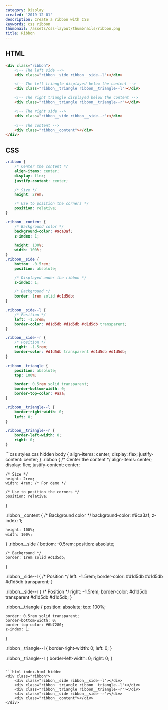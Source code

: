 ```yaml
---
category: Display
created: '2019-12-01'
description: Create a ribbon with CSS
keywords: css ribbon
thumbnail: /assets/css-layout/thumbnails/ribbon.png
title: Ribbon
---
```


## HTML

```html index.html
<div class="ribbon">
    <!-- The left side -->
    <div class="ribbon__side ribbon__side--l"></div>

    <!-- The left triangle displayed below the content -->
    <div class="ribbon__triangle ribbon__triangle--l"></div>

    <!-- The right triangle displayed below the content -->
    <div class="ribbon__triangle ribbon__triangle--r"></div>

    <!-- The right side -->
    <div class="ribbon__side ribbon__side--r"></div>

    <!-- The content -->
    <div class="ribbon__content"></div>
</div>
```

## CSS

```css styles.css
.ribbon {
    /* Center the content */
    align-items: center;
    display: flex;
    justify-content: center;

    /* Size */
    height: 2rem;

    /* Use to position the corners */
    position: relative;
}

.ribbon__content {
    /* Background color */
    background-color: #9ca3af;
    z-index: 1;

    height: 100%;
    width: 100%;
}
.ribbon__side {
    bottom: -0.5rem;
    position: absolute;

    /* Displayed under the ribbon */
    z-index: 1;

    /* Background */
    border: 1rem solid #d1d5db;
}

.ribbon__side--l {
    /* Position */
    left: -1.5rem;
    border-color: #d1d5db #d1d5db #d1d5db transparent;
}

.ribbon__side--r {
    /* Position */
    right: -1.5rem;
    border-color: #d1d5db transparent #d1d5db #d1d5db;
}

.ribbon__triangle {
    position: absolute;
    top: 100%;

    border: 0.5rem solid transparent;
    border-bottom-width: 0;
    border-top-color: #aaa;
}

.ribbon__triangle--l {
    border-right-width: 0;
    left: 0;
}

.ribbon__triangle--r {
    border-left-width: 0;
    right: 0;
}
```

<Playground>
```css styles.css hidden
body {
    align-items: center;
    display: flex;
    justify-content: center;
}
.ribbon {
    /* Center the content */
    align-items: center;
    display: flex;
    justify-content: center;

    /* Size */
    height: 2rem;
    width: 4rem; /* For demo */

    /* Use to position the corners */
    position: relative;
}

.ribbon__content {
    /* Background color */
    background-color: #9ca3af;
    z-index: 1;

    height: 100%;
    width: 100%;
}
.ribbon__side {
    bottom: -0.5rem;
    position: absolute;

    /* Background */
    border: 1rem solid #d1d5db;
}

.ribbon__side--l {
    /* Position */
    left: -1.5rem;
    border-color: #d1d5db #d1d5db #d1d5db transparent;
}

.ribbon__side--r {
    /* Position */
    right: -1.5rem;
    border-color: #d1d5db transparent #d1d5db #d1d5db;
}

.ribbon__triangle {
    position: absolute;
    top: 100%;

    border: 0.5rem solid transparent;
    border-bottom-width: 0;
    border-top-color: #6b7280;
    z-index: 1;
}

.ribbon__triangle--l {
    border-right-width: 0;
    left: 0;
}

.ribbon__triangle--r {
    border-left-width: 0;
    right: 0;
}
```

```html index.html hidden
<div class="ribbon">
    <div class="ribbon__side ribbon__side--l"></div>
    <div class="ribbon__triangle ribbon__triangle--l"></div>
    <div class="ribbon__triangle ribbon__triangle--r"></div>
    <div class="ribbon__side ribbon__side--r"></div>
    <div class="ribbon__content"></div>
</div>
```
</Playground>
